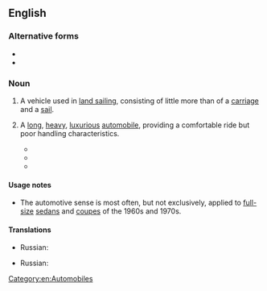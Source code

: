 ==English==
{{wikipedia}}

===Alternative forms===
* {{l|en|landyacht}}
* {{l|en|land-yacht}}

===Noun===
{{en-noun}}

# A vehicle used in [[land sailing]], consisting of little more than of a [[carriage]] and a [[sail]].
# {{lb|en|colloquial}} A [[long]], [[heavy]], [[luxurious]] [[automobile]], providing a comfortable ride but poor handling characteristics.
#* {{quote-journal|en|author=Michael Lamm|title=Driving the '79 General Motors Cars|journal=Popular Mechanics|year=1978|month=October|text=For example, will the traditional Eldorado buyer willingly step from his 5052-pound, 19-foot-long 1978 '''land yacht''' into a 1979 version weighing 1155 pounds less and measuring nearly two feet shorter? Is he willing to pay the same or more cash for this smaller, lighter car?}}
#* {{quote-book|en|author=Greta Olson|title=Criminals as Animals from Shakespeare to Lombroso|year=2013|text=A frequently cited example is a “'''land yacht'''” to describe an SUV: this blend creates a structure out of the ideas behind it, suggesting that the large car moves on the road like a yacht over water}}
#* {{quote-book|en|author=Robert Lashley|title=The Mind Full|year=2017|text=She owned a '''land yacht''' of a car called a Chevrolet Monte Carlo. It had the softest suspension of any car he had ridden in.}}

====Usage notes====
* The automotive sense is most often, but not exclusively, applied to [[full-size]] [[sedan]]s and [[coupe]]s of the 1960s and 1970s.

====Translations====
{{trans-top|vehicle used in land sailing}}
{{trans-mid}}
* Russian: {{t|ru|[[колёсный]] [[бу́ер]]|m}}
{{trans-bottom}}
{{trans-top|long, heavy automobile}}
{{trans-mid}}
* Russian: {{t+|ru|чемода́н|m}} {{qualifier|of a sedan; slang}}
{{trans-bottom}}

[[Category:en:Automobiles]]